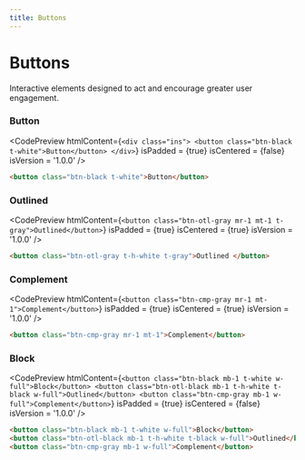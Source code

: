 ```yaml
---
title: Buttons
---
```



# Buttons

Interactive elements designed to act and encourage greater user engagement.

### Button

<CodePreview
  htmlContent={`
    <div class="ins">
        <button class="btn-black t-white">Button</button>
    </div>
  `}
  isPadded = {true}
  isCentered = {false}
  isVersion = '1.0.0'
/>

```html
<button class="btn-black t-white">Button</button>
```

### Outlined

<CodePreview
  htmlContent={`
    <button class="btn-otl-gray mr-1 mt-1 t-gray">Outlined</button>
  `}
  isPadded = {true}
  isCentered = {true}
  isVersion = '1.0.0'
/>

```html
<button class="btn-otl-gray t-h-white t-gray">Outlined </button>
```

### Complement

<CodePreview
  htmlContent={`
    <button class="btn-cmp-gray mr-1 mt-1">Complement</button>
  `}
  isPadded = {true}
  isCentered = {true}
  isVersion = '1.0.0'
/>

```html
<button class="btn-cmp-gray mr-1 mt-1">Complement</button>
``` 

### Block

<CodePreview
  htmlContent={`
    <button class="btn-black mb-1 t-white w-full">Block</button>
    <button class="btn-otl-black mb-1 t-h-white t-black w-full">Outlined</button>
    <button class="btn-cmp-gray mb-1 w-full">Complement</button>
  `}
  isPadded = {true}
  isCentered = {false}
  isVersion = '1.0.0'
/>

```html
<button class="btn-black mb-1 t-white w-full">Block</button>
<button class="btn-otl-black mb-1 t-h-white t-black w-full">Outlined</button>
<button class="btn-cmp-gray mb-1 w-full">Complement</button>
```
